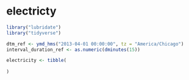 # electricty

```r
library("lubridate")
library("tidyverse")
```

```r
dtm_ref <- ymd_hms("2013-04-01 00:00:00", tz = "America/Chicago")
interval_duration_ref <- as.numeric(dminutes(15))

```

```r
electricity <- tibble(
  
)
```
